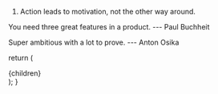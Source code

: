 
1. Action leads to motivation, not the other way around.

You need three great features in a product. --- Paul Buchheit

Super ambitious with a lot to prove. --- Anton Osika

  return (
    <Page active="">
      <div className="content">{children}</div>
    </Page>
  );
}

